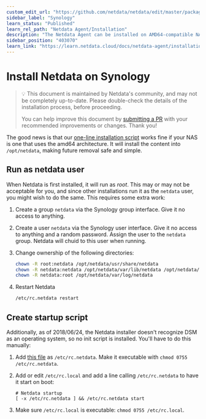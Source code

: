 ```yaml
---
custom_edit_url: "https://github.com/netdata/netdata/edit/master/packaging/installer/methods/synology.md"
sidebar_label: "Synology"
learn_status: "Published"
learn_rel_path: "Netdata Agent/Installation"
description: "The Netdata Agent can be installed on AMD64-compatible NAS systems using the 64-bit pre-compiled static binary."
sidebar_position: "403070"
learn_link: "https://learn.netdata.cloud/docs/netdata-agent/installation/synology"
---
```


# Install Netdata on Synology

> 💡 This document is maintained by Netdata's community, and may not be completely up-to-date. Please double-check the
> details of the installation process, before proceeding.
>
> You can help improve this document by
> [submitting a PR](/docs/netdata-agent/installation/synology)
> with your recommended improvements or changes. Thank you!

The good news is that our
[one-line installation script](/docs/netdata-agent/installation/linux)
works fine if your NAS is one that uses the amd64 architecture. It
will install the content into `/opt/netdata`, making future removal safe and simple.

## Run as netdata user

When Netdata is first installed, it will run as _root_. This may or may not be acceptable for you, and since other
installations run it as the `netdata` user, you might wish to do the same. This requires some extra work:

1. Create a group `netdata` via the Synology group interface. Give it no access to anything.
2. Create a user `netdata` via the Synology user interface. Give it no access to anything and a random password. Assign
    the user to the `netdata` group. Netdata will chuid to this user when running.
3. Change ownership of the following directories:

    ```sh
    chown -R root:netdata /opt/netdata/usr/share/netdata
    chown -R netdata:netdata /opt/netdata/var/lib/netdata /opt/netdata/var/cache/netdata
    chown -R netdata:root /opt/netdata/var/log/netdata
    ```

4. Restart Netdata

    ```sh
    /etc/rc.netdata restart
    ```

## Create startup script

Additionally, as of 2018/06/24, the Netdata installer doesn't recognize DSM as an operating system, so no init script is
installed. You'll have to do this manually:

1. Add [this file](https://gist.github.com/oskapt/055d474d7bfef32c49469c1b53e8225f) as `/etc/rc.netdata`. Make it
    executable with `chmod 0755 /etc/rc.netdata`.
2. Add or edit `/etc/rc.local` and add a line calling `/etc/rc.netdata` to have it start on boot:

    ```text
    # Netdata startup
    [ -x /etc/rc.netdata ] && /etc/rc.netdata start
    ```

3. Make sure `/etc/rc.local` is executable: `chmod 0755 /etc/rc.local`.

